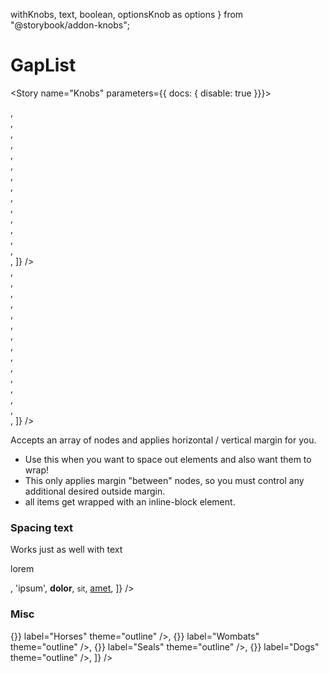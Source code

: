   withKnobs,
  text,
  boolean,
  optionsKnob as options
} from "@storybook/addon-knobs";


<Meta title="Components/GapList" decorators={[withKnobs]} component={GapList} />

# GapList

<ImportPath component={GapList} />

<Story name="Knobs" parameters={{ docs: { disable: true }}}>
  <div className="padding--all bgColor--aqua rounded--all">
    <GapList
      yGap={options("yPadding", arrayToOptions(SIZES), undefined, {
        display: "inline-radio"
      })}
      xGap={options("xPadding", arrayToOptions(SIZES), undefined, {
        display: "inline-radio"
      })}
      valign={options("valign", arrayToOptions(['top', 'center', 'bottom', 'baseline']), undefined, {
        display: "inline-radio"
      })}
      items={[
        <div class="media--l bgColor--white rounded--all elevation--1" />,
        <div class="media--xl bgColor--white rounded--all elevation--1" />,
        <div class="media--l bgColor--white rounded--all elevation--1" />,
        <div class="media--xl bgColor--white rounded--all elevation--1" />,
        <div class="media--l bgColor--white rounded--all elevation--1" />,
        <div class="media--xl bgColor--white rounded--all elevation--1" />,
        <div class="media--l bgColor--white rounded--all elevation--1" />,
        <div class="media--xl bgColor--white rounded--all elevation--1" />,
        <div class="media--xs bgColor--white rounded--all elevation--1" />,
        <div class="media--xl bgColor--white rounded--all elevation--1" />,
        <div class="media--l bgColor--white rounded--all elevation--1" />,
        <div class="media--xl bgColor--white rounded--all elevation--1" />,
        <div class="media--l bgColor--white rounded--all elevation--1" />,
        <div class="media--s bgColor--white rounded--all elevation--1" />,
        <div class="media--l bgColor--white rounded--all elevation--1" />,
      ]}
    />
  </div>
</Story>

<Preview isExpanded>
  <div className="padding--all bgColor--aqua rounded--all">
    <GapList
      items={[
        <div class="media--l bgColor--white rounded--all elevation--1" />,
        <div class="media--xl bgColor--white rounded--all elevation--1" />,
        <div class="media--l bgColor--white rounded--all elevation--1" />,
        <div class="media--xl bgColor--white rounded--all elevation--1" />,
        <div class="media--l bgColor--white rounded--all elevation--1" />,
        <div class="media--xl bgColor--white rounded--all elevation--1" />,
        <div class="media--l bgColor--white rounded--all elevation--1" />,
        <div class="media--xl bgColor--white rounded--all elevation--1" />,
        <div class="media--xs bgColor--white rounded--all elevation--1" />,
        <div class="media--xl bgColor--white rounded--all elevation--1" />,
        <div class="media--l bgColor--white rounded--all elevation--1" />,
        <div class="media--xl bgColor--white rounded--all elevation--1" />,
        <div class="media--l bgColor--white rounded--all elevation--1" />,
        <div class="media--s bgColor--white rounded--all elevation--1" />,
        <div class="media--l bgColor--white rounded--all elevation--1" />,
      ]}
    />
  </div>
</Preview>

Accepts an array of nodes and applies horizontal / vertical margin for you. 

- Use this when you want to space out elements and also want them to wrap!
- This only applies margin "between" nodes, so you must control any additional desired outside margin.
- all items get wrapped with an inline-block element.

<Props of={GapList} />

### Spacing text

Works just as well with text

<Preview>
  <Story name="Spacing text">
    <GapList
      items={[
        <p>lorem</p>,
        'ipsum',
        <b>dolor</b>,
        <small>sit</small>,
        <a href="http://cbinsights.com">amet</a>,
      ]}
    />
  </Story>
</Preview>

### Misc

<Preview>
  <Story name="Misc">
    <GapList
      items={[	
        <Chip key="horses" onClose={() => {}} label="Horses" theme="outline" />,	
        <Chip key="wombats" onClose={() => {}} label="Wombats" theme="outline" />,	
        <Chip key="seals" onClose={() => {}} label="Seals" theme="outline" />,	
        <Chip key="dogs" onClose={() => {}} label="Dogs" theme="outline" />,	
      ]}	
    />
  </Story>
</Preview>